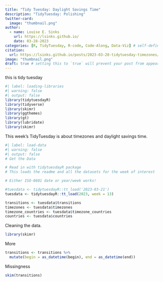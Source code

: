 ```yaml
---
title: "Tidy Tuesday: Daylight Savings Time"
description: "TidyTuesday: Polishing"
twitter-card:
  image: "thumbnail.png"
author:
  - name: Louise E. Sinks
    url: https://lsinks.github.io/
    date: 03-28-2023
categories: [R, TidyTuesday, R-code, Code-Along, Data-Viz] # self-defined categories
citation:
  url: https://lsinks.github.io/posts/2023-03-28-tidytuesday-timezones/
image: "thumbnail.png"
draft: true # setting this to `true` will prevent your post from appearing on your listing page until you're ready!
---
```


this is tidy tuesday

```r
#| label: loading-libraries
#| warning: false
#| output: false
library(tidytuesdayR)
library(tidyverse)
library(skimr)
library(ggthemes)
library(gt)
library(lubridate)
library(skimr)

```

This week's TidyTuesday is about timezones and daylight savings time.

```r
#| label: load-data
#| warning: false
#| output: false
# Get the Data

# Read in with tidytuesdayR package 
# This loads the readme and all the datasets for the week of interest

# Either ISO-8601 date or year/week works!

#tuesdata <- tidytuesdayR::tt_load('2023-03-21')
tuesdata <- tidytuesdayR::tt_load(2023, week = 13)

transitions <- tuesdata$transitions
timezones <- tuesdata$timezones
timezone_countries <- tuesdata$timezone_countries
countries <- tuesdata$countries
```

Cleaning the data.

```r
library(skimr)
```

More

```r

transitions <- transitions %>%
  mutate(begin = as_datetime(begin), end = as_datetime(end))


```

Missingness

```r
skim(transitions)

```
